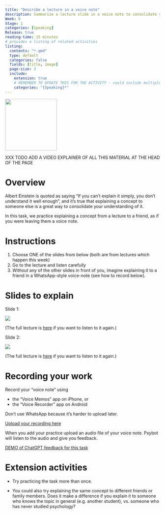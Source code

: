 ```yaml
---
title: "Describe a lecture in a voice note"
description: Summarize a lecture slide in a voice note to consolidate your understanding and practice explaining concepts clearly.
Week: 6
Stage: 1
categories: [Speaking]
Release: true
reading-time: 15 minutes
# provides a listing of related activities
listing:
  contents: "*.qmd"
  type: default
  categories: false
  fields: [title, image]
  page-size: 3
  include:
    extension: true
    # REMEMBER TO UPDATE THIS FOR THE ACTIVITY - could include multiple categories
    categories: "{Speaking}*"
---
```


![](../images/voicenote.jpg){width="12em"}

XXX TODO ADD A VIDEO EXPLAINER OF ALL THIS MATERIAL AT THE HEAD OF THE PAGE

# Overview

Albert Einstein is quoted as saying "If you can't explain it simply, you don't understand it well enough", and it's true that explaining a concept to someone else is a great way to consolidate your understanding of it.

In this task, we practice explaining a concept from a lecture to a friend, as if you were leaving them a voice note.

# Instructions

::: instruction
1.  Choose ONE of the slides from below (both are from lectures which happen this week)
2.  Go to the lecture and listen carefully
3.  *Without* any of the other slides in front of you, imagine explaining it to a friend in a WhatsApp-style voice-note (see how to record below).
:::

# Slides to explain

<!-- todo: update with actual slides from the week -->

Slide 1:

![](../images/craik-example-slide.png)

(The full lecture is [here](xxx.html) if you want to listen to it again.)

Slide 2:

![](../images/learning-curve.png)

(The full lecture is [here](xxx.html) if you want to listen to it again.)

# Recording your work

::: instruction
Record your "voice note" using

-   the "Voice Memos" app on iPhone, or
-   the "Voice Recorder" app on Android

Don't use WhatsApp because it's harder to upload later.

[Upload your recording here](https://pp.llemma.net/){.submit-work .btn .btn-primary}

When you add your practice upload an audio file of your voice note. Psybot will listen to the audio and give you feedback.
:::

[DEMO of ChatGPT feedback for this task](speaking-feedback-demo.html)

# Extension activities

-   Try practicing the task more than once.

-   You could also try explaining the same concept to different friends or family members. Does it make a difference if you explain it to someone who knows the topic in general (e.g. another student), vs. someone who has never studied psychology?

::: {#sample-listings}
:::
